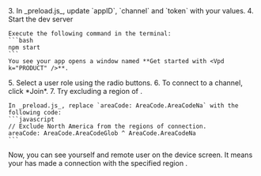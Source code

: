<PlatformWrapper platform="electron">
3. In _preload.js_, update `appID`, `channel` and `token` with your values.
4. Start the dev server

    Execute the following command in the terminal:
    ```bash
    npm start
    ```
    You see your app opens a window named **Get started with <Vpd k="PRODUCT" />**.
<ProductWrapper notAllowed="video-calling">
5. Select a user role using the radio buttons.
</ProductWrapper>
6. To connect to a channel, click *Join*.  
7. Try excluding a region of <Vg k="AGORA_BACKEND" />.
    
    In _preload.js_, replace `areaCode: AreaCode.AreaCodeNa` with the following code:
    ```javascript
    // Exclude North America from the regions of connection.
    areaCode: AreaCode.AreaCodeGlob ^ AreaCode.AreaCodeNa
    ```
Now, you can see yourself and remote user on the device screen. It means your <Vpl k="CLIENT" /> has made a connection with the specified region <Vg k="AGORA_BACKEND" />.
</PlatformWrapper>